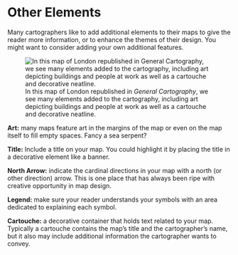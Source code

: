 # Other Elements

Many cartographers like to add additional elements to their maps to give the reader more information, or to enhance the themes of their design.  You might want to consider adding your own additional features.

![In this map of London republished in *General Cartography*, we see many elements added to the cartography, including art depicting buildings and people at work as well as a cartouche and decorative neatline.](/images/example_london_raisz.jpg){fig-align="left"}

**Art:** many maps feature art in the margins of the map or even on the map itself to fill empty spaces. Fancy a sea serpent?

**Title:** Include a title on your map. You could highlight it by placing the title in a decorative element like a banner.

**North Arrow:** indicate the cardinal directions in your map with a north (or other direction) arrow. This is one place that has always been ripe with creative opportunity in map design.

**Legend:** make sure your reader understands your symbols with an area dedicated to explaining each symbol.

**Cartouche:** a decorative container that holds text related to your map. Typically a cartouche contains the map's title and the cartographer's name, but it also may include additional information the cartographer wants to convey.